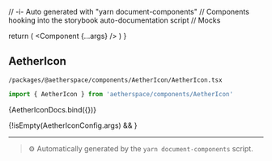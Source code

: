 // -i- Auto generated with "yarn document-components"
// Components hooking into the storybook auto-documentation script
// Mocks

<Meta title="packages / @aetherspace / components / AetherIcon" />

  return (
    <StoryContextProviders>
      <Component {...args} />
    </StoryContextProviders>
  )
}

## AetherIcon


`/packages/@aetherspace/components/AetherIcon/AetherIcon.tsx`
```typescript
import { AetherIcon } from 'aetherspace/components/AetherIcon'
```


<Canvas>
    <Story
        name="AetherIcon"
        args={AetherIconConfig.args}
        argTypes={AetherIconConfig.argTypes}
        parameters={{
          backgrounds: {
            default: 'light',
            values: [
              { name: 'light', value: '#FFFFFF' },
              { name: 'dark', value: '#333333' },
            ],
          },
        }}
    >
      {AetherIconDocs.bind({})}
    </Story>
</Canvas>

{!isEmpty(AetherIconConfig.args) && <ArgsTable story="AetherIcon" />}



---

> ⚙️ Automatically generated by the `yarn document-components` script.

